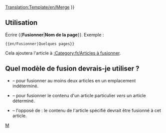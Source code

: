 <noinclude>[[Translation:Template/en/Merge]]</noinclude><noinclude>
</noinclude>
{{en/Ambox| type  = move
| image = en/Manual/Merge.png
| text  =  {{#IF: {{{1|}}} |
Il a été suggéré que le contenu de cet article et de ''[[:{{NAMESPACE}}:{{{1}}}|{{{1}}}]]'' soient <span class="plainlinks">[http://fr.wikipedia.org/wiki/Wikip%C3%A9dia:Pages_%C3%A0_fusionner fusionné]</span> dans un nouvel article. ([[:{{NAMESPACE}} talk:{{{1}}}|Discuter]]) | Aucun nom de page n'a été fourni, réglez ceci ou supprimez ce modèle
}} }}<includeonly>{{{2|[[Category:en/Articles à unifier|{{en/NOMDELAPAGE}}]]}}}</includeonly><noinclude>

==Utilisation==
Écrire <nowiki>{{</nowiki>'''Fusionner'''|'''Nom de la page'''<nowiki>}}</nowiki>. Exemple :
<pre>{{en/Fusionner|Quelques pages}}</pre>
Cela ajoutera l'article à [[:Category:fr/Articles à fusionner]].

==Quel modèle de fusion devrais-je utiliser ?==
* {{en/S|Fusionner/Fr}} &ndash; pour fusionner au moins deux articles en un emplacement indéterminé.
* {{en/S|FusionnerA/Fr}} &ndash; pour fusionner le contenu d'un article particulier ''vers'' un article déterminé.
* {{en/S|FusionnerDepuis/Fr}} &ndash; l'opposé de {{en/S|FusionnerA/Fr}} : le contenu de l'article spécifié devrait être fusionné à cet article.

[[Category:fr/Manual/Base Set/Infobox|M]]</noinclude>